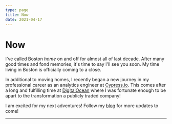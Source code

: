 ```yaml
---
type: page
title: Now
date: 2021-04-17
---
```


# Now

I've called Boston _home_ on and off for almost all of last decade. After many good times and fond memories, it's time to say I'll see you soon. My time living in Boston is officially coming to a close.  

In additional to moving homes, I recently began a new journey in my professional career as an analytics engineer at [Cypress.io](https://www.cypress.io/). This comes after a long and fulfilling time at [DigitalOcean](https://www.digitalocean.com/) where I was fortunate enough to be apart to the transformation a publicly traded company!  

I am excited for my next adventures! Follow my [blog](/posts) for more updates to come! 

---